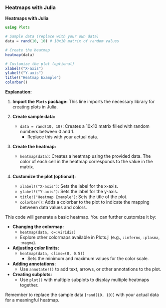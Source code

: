 ### Heatmaps with Julia

**Heatmaps with Julia**

```julia
using Plots

# Sample data (replace with your own data)
data = rand(10, 10) # 10x10 matrix of random values

# Create the heatmap
heatmap(data)

# Customize the plot (optional)
xlabel!("X-axis")
ylabel!("Y-axis")
title!("Heatmap Example")
colorbar() 
```

**Explanation:**

1. **Import the `Plots` package:** This line imports the necessary library for creating plots in Julia.

2. **Create sample data:** 
   - `data = rand(10, 10)`: Creates a 10x10 matrix filled with random numbers between 0 and 1. 
      - Replace this with your actual data.

3. **Create the heatmap:** 
   - `heatmap(data)`: Creates a heatmap using the provided data. The color of each cell in the heatmap corresponds to the value in the matrix.

4. **Customize the plot (optional):**
   - `xlabel!("X-axis")`: Sets the label for the x-axis.
   - `ylabel!("Y-axis")`: Sets the label for the y-axis.
   - `title!("Heatmap Example")`: Sets the title of the plot.
   - `colorbar()`: Adds a colorbar to the plot to indicate the mapping between data values and colors.

This code will generate a basic heatmap. You can further customize it by:

- **Changing the colormap:** 
   - `heatmap(data, c=:viridis)` 
   - Explore other colormaps available in Plots.jl (e.g., `:inferno`, `:plasma`, `:magma`).

- **Adjusting color limits:** 
   - `heatmap(data, clims=(0, 0.5))` 
      - Sets the minimum and maximum values for the color scale.

- **Adding annotations:** 
   - Use `annotate!()` to add text, arrows, or other annotations to the plot.

- **Creating subplots:** 
   - Use `plot()` with multiple subplots to display multiple heatmaps together.

Remember to replace the sample data (`rand(10, 10)`) with your actual data for a meaningful heatmap.
